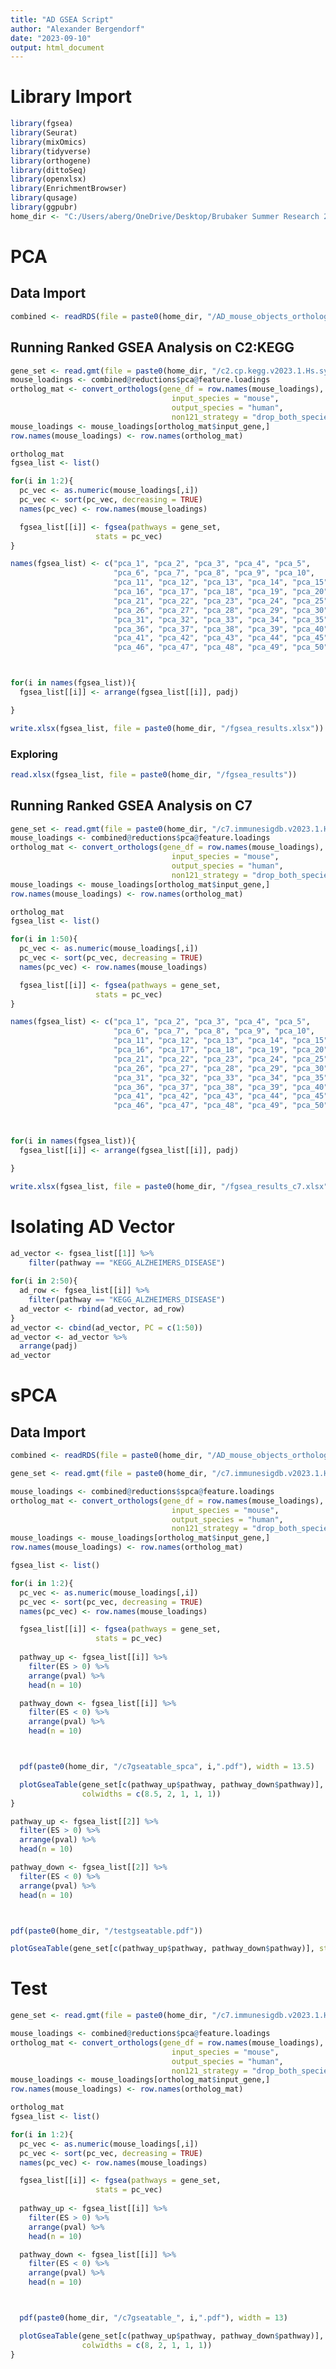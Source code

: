 ---
title: "AD GSEA Script"
author: "Alexander Bergendorf"
date: "2023-09-10"
output: html_document
---

# Library Import
```{r}
library(fgsea)
library(Seurat)
library(mixOmics)
library(tidyverse)
library(orthogene)
library(dittoSeq)
library(openxlsx)
library(EnrichmentBrowser)
library(qusage)
library(ggpubr)
home_dir <- "C:/Users/aberg/OneDrive/Desktop/Brubaker Summer Research 2023"
```


# PCA
## Data Import
```{r}
combined <- readRDS(file = paste0(home_dir, "/AD_mouse_objects_ortholog/mouse_pca_loadings.RData"))
```


## Running Ranked GSEA Analysis on C2:KEGG
```{r}
gene_set <- read.gmt(file = paste0(home_dir, "/c2.cp.kegg.v2023.1.Hs.symbols.gmt"))
mouse_loadings <- combined@reductions$pca@feature.loadings
ortholog_mat <- convert_orthologs(gene_df = row.names(mouse_loadings),
                                    input_species = "mouse",
                                    output_species = "human",
                                    non121_strategy = "drop_both_species")
mouse_loadings <- mouse_loadings[ortholog_mat$input_gene,]
row.names(mouse_loadings) <- row.names(ortholog_mat)

ortholog_mat
fgsea_list <- list()

for(i in 1:2){
  pc_vec <- as.numeric(mouse_loadings[,i])
  pc_vec <- sort(pc_vec, decreasing = TRUE)
  names(pc_vec) <- row.names(mouse_loadings)

  fgsea_list[[i]] <- fgsea(pathways = gene_set,
                   stats = pc_vec)
}
```



```{r}
names(fgsea_list) <- c("pca_1", "pca_2", "pca_3", "pca_4", "pca_5",
                       "pca_6", "pca_7", "pca_8", "pca_9", "pca_10",
                       "pca_11", "pca_12", "pca_13", "pca_14", "pca_15",
                       "pca_16", "pca_17", "pca_18", "pca_19", "pca_20",
                       "pca_21", "pca_22", "pca_23", "pca_24", "pca_25",
                       "pca_26", "pca_27", "pca_28", "pca_29", "pca_30",
                       "pca_31", "pca_32", "pca_33", "pca_34", "pca_35",
                       "pca_36", "pca_37", "pca_38", "pca_39", "pca_40",
                       "pca_41", "pca_42", "pca_43", "pca_44", "pca_45",
                       "pca_46", "pca_47", "pca_48", "pca_49", "pca_50")



for(i in names(fgsea_list)){ 
  fgsea_list[[i]] <- arrange(fgsea_list[[i]], padj)

} 

write.xlsx(fgsea_list, file = paste0(home_dir, "/fgsea_results.xlsx"))
```

### Exploring 
```{r}
read.xlsx(fgsea_list, file = paste0(home_dir, "/fgsea_results"))
```


## Running Ranked GSEA Analysis on C7
```{r}
gene_set <- read.gmt(file = paste0(home_dir, "/c7.immunesigdb.v2023.1.Hs.symbols.gmt"))
mouse_loadings <- combined@reductions$pca@feature.loadings
ortholog_mat <- convert_orthologs(gene_df = row.names(mouse_loadings),
                                    input_species = "mouse",
                                    output_species = "human",
                                    non121_strategy = "drop_both_species")
mouse_loadings <- mouse_loadings[ortholog_mat$input_gene,]
row.names(mouse_loadings) <- row.names(ortholog_mat)

ortholog_mat
fgsea_list <- list()

for(i in 1:50){
  pc_vec <- as.numeric(mouse_loadings[,i])
  pc_vec <- sort(pc_vec, decreasing = TRUE)
  names(pc_vec) <- row.names(mouse_loadings)

  fgsea_list[[i]] <- fgsea(pathways = gene_set,
                   stats = pc_vec)
}
```

```{r}
names(fgsea_list) <- c("pca_1", "pca_2", "pca_3", "pca_4", "pca_5",
                       "pca_6", "pca_7", "pca_8", "pca_9", "pca_10",
                       "pca_11", "pca_12", "pca_13", "pca_14", "pca_15",
                       "pca_16", "pca_17", "pca_18", "pca_19", "pca_20",
                       "pca_21", "pca_22", "pca_23", "pca_24", "pca_25",
                       "pca_26", "pca_27", "pca_28", "pca_29", "pca_30",
                       "pca_31", "pca_32", "pca_33", "pca_34", "pca_35",
                       "pca_36", "pca_37", "pca_38", "pca_39", "pca_40",
                       "pca_41", "pca_42", "pca_43", "pca_44", "pca_45",
                       "pca_46", "pca_47", "pca_48", "pca_49", "pca_50")



for(i in names(fgsea_list)){ 
  fgsea_list[[i]] <- arrange(fgsea_list[[i]], padj)

} 

write.xlsx(fgsea_list, file = paste0(home_dir, "/fgsea_results_c7.xlsx"))
```


# Isolating AD Vector
```{r}
ad_vector <- fgsea_list[[1]] %>%
    filter(pathway == "KEGG_ALZHEIMERS_DISEASE")
  
for(i in 2:50){
  ad_row <- fgsea_list[[i]] %>%
    filter(pathway == "KEGG_ALZHEIMERS_DISEASE")
  ad_vector <- rbind(ad_vector, ad_row)
}
ad_vector <- cbind(ad_vector, PC = c(1:50))
ad_vector <- ad_vector %>%
  arrange(padj)
ad_vector
```


# sPCA
## Data Import
```{r}
combined <- readRDS(file = paste0(home_dir, "/AD_mouse_objects_ortholog/mouse_spca_loadings.RData"))
```



```{r}
gene_set <- read.gmt(file = paste0(home_dir, "/c7.immunesigdb.v2023.1.Hs.symbols.gmt"))

mouse_loadings <- combined@reductions$spca@feature.loadings
ortholog_mat <- convert_orthologs(gene_df = row.names(mouse_loadings),
                                    input_species = "mouse",
                                    output_species = "human",
                                    non121_strategy = "drop_both_species")
mouse_loadings <- mouse_loadings[ortholog_mat$input_gene,]
row.names(mouse_loadings) <- row.names(ortholog_mat)

fgsea_list <- list()

for(i in 1:2){
  pc_vec <- as.numeric(mouse_loadings[,i])
  pc_vec <- sort(pc_vec, decreasing = TRUE)
  names(pc_vec) <- row.names(mouse_loadings)

  fgsea_list[[i]] <- fgsea(pathways = gene_set,
                   stats = pc_vec)
  
  pathway_up <- fgsea_list[[i]] %>%
    filter(ES > 0) %>%
    arrange(pval) %>%
    head(n = 10)

  pathway_down <- fgsea_list[[i]] %>%
    filter(ES < 0) %>%
    arrange(pval) %>%
    head(n = 10)



  pdf(paste0(home_dir, "/c7gseatable_spca", i,".pdf"), width = 13.5)

  plotGseaTable(gene_set[c(pathway_up$pathway, pathway_down$pathway)], stats = pc_vec, fgseaRes = fgsea_list[[i]],
                colwidths = c(8.5, 2, 1, 1, 1))
}
```



```{r}
pathway_up <- fgsea_list[[2]] %>%
  filter(ES > 0) %>%
  arrange(pval) %>%
  head(n = 10)

pathway_down <- fgsea_list[[2]] %>%
  filter(ES < 0) %>%
  arrange(pval) %>%
  head(n = 10)



pdf(paste0(home_dir, "/testgseatable.pdf"))

plotGseaTable(gene_set[c(pathway_up$pathway, pathway_down$pathway)], stats = pc_vec, fgseaRes = fgsea_list[[2]])
```



# Test
```{r}
gene_set <- read.gmt(file = paste0(home_dir, "/c7.immunesigdb.v2023.1.Hs.symbols.gmt"))

mouse_loadings <- combined@reductions$pca@feature.loadings
ortholog_mat <- convert_orthologs(gene_df = row.names(mouse_loadings),
                                    input_species = "mouse",
                                    output_species = "human",
                                    non121_strategy = "drop_both_species")
mouse_loadings <- mouse_loadings[ortholog_mat$input_gene,]
row.names(mouse_loadings) <- row.names(ortholog_mat)

ortholog_mat
fgsea_list <- list()

for(i in 1:2){
  pc_vec <- as.numeric(mouse_loadings[,i])
  pc_vec <- sort(pc_vec, decreasing = TRUE)
  names(pc_vec) <- row.names(mouse_loadings)

  fgsea_list[[i]] <- fgsea(pathways = gene_set,
                   stats = pc_vec)
  
  pathway_up <- fgsea_list[[i]] %>%
    filter(ES > 0) %>%
    arrange(pval) %>%
    head(n = 10)

  pathway_down <- fgsea_list[[i]] %>%
    filter(ES < 0) %>%
    arrange(pval) %>%
    head(n = 10)



  pdf(paste0(home_dir, "/c7gseatable_", i,".pdf"), width = 13)

  plotGseaTable(gene_set[c(pathway_up$pathway, pathway_down$pathway)], stats = pc_vec, fgseaRes = fgsea_list[[i]],
                colwidths = c(8, 2, 1, 1, 1))
}
```

